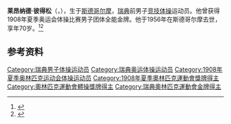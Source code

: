 {{NoteTA|G1=Sports}}
'''莱昂纳德·彼得松'''（{{lang-sv|Leonard Peterson}}，{{bd|1885年|10月30日|1956年|4月15日}}），生于[[斯德哥尔摩|斯德哥尔摩]]，[[瑞典|瑞典]]前男子[[竞技体操|竞技体操]]运动员。他曾获得1908年夏季奥运会体操比赛男子团体全能金牌。他于1956年在斯德哥尔摩去世，享年70岁。<ref>{{Cite web|title=Leonard PETERSON|url=https://www.olympic.org/leonard-peterson|accessdate=2021-03-21|work=International Olympic Committee}}</ref><ref name="SportsRef">{{cite Sports-Reference |url=https://www.sports-reference.com/olympics/athletes/pe/leonard-peterson-1.html |archive-url=https://web.archive.org/web/20200417204512/https://www.sports-reference.com/olympics/athletes/pe/leonard-peterson-1.html |archive-date=2020-04-17 |name=Leonard Peterson |accessdate=2019-07-15}}</ref>

== 参考资料 ==
{{reflist}}

{{奥林匹克运动会体操比赛男子团体全能冠军|1908}}

{{Authority control}}
{{DEFAULTSORT:Peterson, Leonard}}
[[Category:瑞典男子体操运动员|Category:瑞典男子体操运动员]]
[[Category:瑞典奥运体操运动员|Category:瑞典奥运体操运动员]]
[[Category:1908年夏季奥林匹克运动会体操运动员|Category:1908年夏季奥林匹克运动会体操运动员]]
[[Category:1908年夏季奧林匹克運動會獎牌得主|Category:1908年夏季奧林匹克運動會獎牌得主]]
[[Category:奧林匹克運動會體操獎牌得主|Category:奧林匹克運動會體操獎牌得主]]
[[Category:瑞典奧林匹克運動會金牌得主|Category:瑞典奧林匹克運動會金牌得主]]